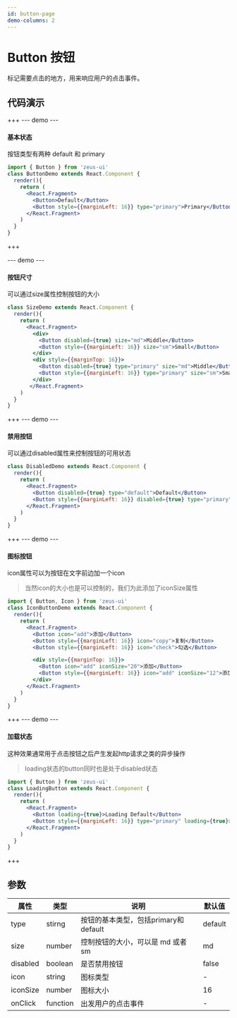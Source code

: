 ```yaml
---
id: button-page
demo-columns: 2
---
```


# Button 按钮

标记需要点击的地方，用来响应用户的点击事件。


## 代码演示
+++
--- demo ---
#### 基本状态
按钮类型有两种 default 和 primary  
``` jsx
import { Button } from 'zeus-ui'
class ButtonDemo extends React.Component {
  render(){
    return (
      <React.Fragment>
        <Button>Default</Button>
        <Button style={{marginLeft: 16}} type="primary">Primary</Button>
      </React.Fragment>
    )
  }
} 
```
 
+++

--- demo ---
#### 按钮尺寸
可以通过size属性控制按钮的大小
``` jsx
class SizeDemo extends React.Component {
  render(){
    return (
      <React.Fragment>
        <div>
          <Button disabled={true} size="md">Middle</Button>
          <Button style={{marginLeft: 16}} size="sm">Small</Button>
        </div>
        <div style={{marginTop: 16}}>
          <Button disabled={true} type="primary" size="md">Middle</Button>
          <Button style={{marginLeft: 16}} type="primary" size="sm">Small</Button>
        </div>
       </React.Fragment>
    )
  }
} 
```


+++
--- demo ---
#### 禁用按钮
可以通过disabled属性来控制按钮的可用状态
``` jsx
class DisabledDemo extends React.Component {
  render(){
    return (
      <React.Fragment>
        <Button disabled={true} type="default">Default</Button>
        <Button style={{marginLeft: 16}} disabled={true} type="primary">Primary</Button>
      </React.Fragment>
    )
  }
} 
```

+++
--- demo ---
#### 图标按钮
icon属性可以为按钮在文字前边加一个icon
> 当然icon的大小也是可以控制的，我们为此添加了iconSize属性

``` jsx
import { Button, Icon } from 'zeus-ui'
class IconButtonDemo extends React.Component {
  render(){
    return (
      <React.Fragment>
        <Button icon="add">添加</Button>
        <Button style={{marginLeft: 16}} icon="copy">复制</Button>
        <Button style={{marginLeft: 16}} icon="check">勾选</Button>

        <div style={{marginTop: 16}}>
          <Button icon="add" iconSize="20">添加</Button>
          <Button style={{marginLeft: 16}} icon="add" iconSize="12">添加</Button>
        </div>
      </React.Fragment>
    )
  }
} 
```


+++
--- demo ---
#### 加载状态
  
这种效果通常用于点击按钮之后产生发起http请求之类的异步操作
> loading状态的button同时也是处于disabled状态 
``` jsx
import { Button } from 'zeus-ui'
class LoadingButton extends React.Component {
  render(){
    return (
      <React.Fragment>
        <Button loading={true}>Loading Default</Button>
        <Button style={{marginLeft: 16}} type="primary" loading={true}>Loading Disabled</Button>
      </React.Fragment>
    )
  }
} 
```
+++

## 参数

属性 | 类型 | 说明 |  默认值
---- | --- | --- | ---
type | stirng | 按钮的基本类型，包括primary和default | default
size | number | 控制按钮的大小，可以是 md 或者 sm | md
disabled | boolean | 是否禁用按钮 | false
icon | string | 图标类型 | -
iconSize | number | 图标大小 | 16
onClick | function | 出发用户的点击事件 | -

